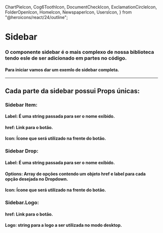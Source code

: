   ChartPieIcon,
  Cog6ToothIcon,
  DocumentCheckIcon,
  ExclamationCircleIcon,
  FolderOpenIcon,
  HomeIcon,
  NewspaperIcon,
  UsersIcon,
} from "@heroicons/react/24/outline";

<Meta of={SidebarStories} />

# Sidebar

### O componente sidebar é o mais complexo de nossa biblioteca tendo esle de ser adicionado em partes no código.

#### Para iniciar vamos dar um exemlo de sidebar completa.

<Canvas>
  <Sidebar>
        <Sidebar.Logo logo="https://switchdreams.com.br/og_image.png"></Sidebar.Logo>
        <Sidebar.Group>
          <Sidebar.Item label="Home" href="" icon={HomeIcon}></Sidebar.Item>
          <Sidebar.Dropdown
            label="Dashboard"
            icon={ChartPieIcon}
            options={[
              { label: "Overview", href: "" },
              { label: "Notifications", href: "" },
              { label: "Analytics", href: "" },
              { label: "Reports", href: "" },
            ]}
          ></Sidebar.Dropdown>
          <Sidebar.Dropdown
            label="Projects"
            icon={FolderOpenIcon}
            options={[
              { label: "Project 1", href: "" },
              { label: "Project 2", href: "" },
              { label: "Project 3", href: "" },
            ]}
          ></Sidebar.Dropdown>
          <Sidebar.Item label="Tasks" href="" icon={DocumentCheckIcon}></Sidebar.Item>
          <Sidebar.Item label="Reporting" href="" icon={NewspaperIcon}></Sidebar.Item>
          <Sidebar.Item label="Users" href="" icon={UsersIcon}></Sidebar.Item>
        </Sidebar.Group>
        <Sidebar.Footer>
          <Sidebar.Item label="Support" href="" icon={ExclamationCircleIcon}></Sidebar.Item>
          <Sidebar.Item label="Settings" href="" icon={Cog6ToothIcon}></Sidebar.Item>
          <hr className="mb-10 mt-8 h-px w-full" />
          <Sidebar.User Username="Switch Dreams" Userhash="switchDreams">
            <Avatar name="F" avatarUrl="" size="sm"></Avatar>
          </Sidebar.User>
        </Sidebar.Footer>
  </Sidebar>
</Canvas>

<Controls />

## Cada parte da sidebar possui Props únicas:

### Sidebar Item:

#### Label: É uma string passada para ser o nome exibido.
#### href: Link para o botão.
#### Icon: Ícone que será utilizado na frente do botão.

### Sidebar Drop:

#### Label: É uma string passada para ser o nome exibido.
#### Options: Array de opções contendo um objeto href e label para cada opção desejada no Dropdown.
#### Icon: Ícone que será utilizado na frente do botão.

### Sidebar.Logo:

#### href: Link para o botão.
#### Logo: string para a logo a ser utilizada no modo desktop.

